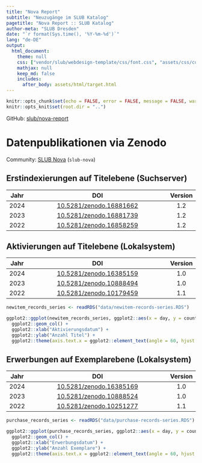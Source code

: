 ```yaml
---
title: "Nova Report"
subtitle: "Neuzugänge im SLUB Katalog"
pagetitle: "Nova Report :: SLUB Katalog"
author-meta: "SLUB Dresden"
date: "`r format(Sys.time(), '%Y-%m-%d')`"
lang: "de-DE"
output:
  html_document:
    theme: null
    css: ["vendor/slub/webdesign-template/css/font.css", "assets/css/custom.css"]
    mathjax: null
    keep_md: false
    includes:
      after_body: assets/html/target.html
---
```


```r
knitr::opts_chunk$set(echo = FALSE, error = FALSE, message = FALSE, warning = FALSE)
knitr::opts_knit$set(root.dir = "..")
```

GitHub: [slub/nova-report](https://github.com/slub/nova-report)

# Datenpublikationen via Zenodo

Community: [SLUB Nova](https://zenodo.org/communities/slub-nova/records) (`slub-nova`)

## Erstindexierungen auf Titelebene (Suchserver)

| Jahr | DOI                                                                | Version |
|:----:|:------------------------------------------------------------------:|:-------:|
| 2024 | [10.5281/zenodo.16881662](https://doi.org/10.5281/zenodo.16881662) | 1.2     |
| 2023 | [10.5281/zenodo.16881739](https://doi.org/10.5281/zenodo.16881739) | 1.2     |
| 2022 | [10.5281/zenodo.16858259](https://doi.org/10.5281/zenodo.16858259) | 1.2     |

## Aktivierungen auf Titelebene (Lokalsystem)

| Jahr | DOI                                                                | Version |
|:----:|:------------------------------------------------------------------:|:-------:|
| 2024 | [10.5281/zenodo.16385159](https://doi.org/10.5281/zenodo.16385159) | 1.0     |
| 2023 | [10.5281/zenodo.10888494](https://doi.org/10.5281/zenodo.10888494) | 1.0     |
| 2022 | [10.5281/zenodo.10179459](https://doi.org/10.5281/zenodo.10179459) | 1.1     |

```r
newitem_records_series <- readRDS("data/newitem-records-series.RDS")
```

```r
ggplot2::ggplot(newitem_records_series, ggplot2::aes(x = day, y = count)) +
  ggplot2::geom_col() +
  ggplot2::xlab("Aktivierungsdatum") +
  ggplot2::ylab("Anzahl Titel") +
  ggplot2::theme(axis.text.x = ggplot2::element_text(angle = 60, hjust = 1))
```

## Erwerbungen auf Exemplarebene (Lokalsystem)

| Jahr | DOI                                                                | Version |
|:----:|:------------------------------------------------------------------:|:-------:|
| 2024 | [10.5281/zenodo.16385169](https://doi.org/10.5281/zenodo.16385169) | 1.0     |
| 2023 | [10.5281/zenodo.10888524](https://doi.org/10.5281/zenodo.10888524) | 1.0     |
| 2022 | [10.5281/zenodo.10251277](https://doi.org/10.5281/zenodo.10251277) | 1.1     |

```r
purchase_records_series <- readRDS("data/purchase-records-series.RDS")
```

```r
ggplot2::ggplot(purchase_records_series, ggplot2::aes(x = day, y = count)) +
  ggplot2::geom_col() +
  ggplot2::xlab("Erwerbungsdatum") +
  ggplot2::ylab("Anzahl Exemplare") +
  ggplot2::theme(axis.text.x = ggplot2::element_text(angle = 60, hjust = 1))
```
